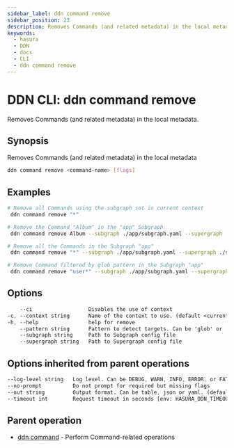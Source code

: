 ```yaml
---
sidebar_label: ddn command remove
sidebar_position: 23
description: Removes Commands (and related metadata) in the local metadata using the DDN CLI
keywords:
  - hasura
  - DDN
  - docs
  - CLI
  - ddn command remove
---
```


# DDN CLI: ddn command remove

Removes Commands (and related metadata) in the local metadata.

## Synopsis

Removes Commands (and related metadata) in the local metadata

```bash
ddn command remove <command-name> [flags]
```

## Examples

```bash
# Remove all Commands using the subgraph set in current context
 ddn command remove "*"

# Remove the Command "Album" in the "app" Subgraph
 ddn command remove Album --subgraph ./app/subgraph.yaml --supergraph ./supergraph.yaml

# Remove all the Commands in the Subgraph "app"
 ddn command remove "*" --subgraph ./app/subgraph.yaml --supergraph ./supergraph.yaml

# Remove Command filtered by glob pattern in the Subgraph "app"
 ddn command remove "user*" --subgraph ./app/subgraph.yaml --supergraph ./supergraph.yaml
```

## Options

```sass
    --ci                  Disables the use of context
-c, --context string      Name of the context to use. (default <current_context>)
-h, --help                help for remove
    --pattern string      Pattern to detect targets. Can be 'glob' or 'literal'. (default "glob")
    --subgraph string     Path to Subgraph config file
    --supergraph string   Path to Supergraph config file
```

## Options inherited from parent operations

```sass
--log-level string   Log level. Can be DEBUG, WARN, INFO, ERROR, or FATAL. (default "INFO")
--no-prompt          Do not prompt for required but missing flags
--out string         Output format. Can be table, json or yaml. (default "table")
--timeout int        Request timeout in seconds [env: HASURA_DDN_TIMEOUT] (default 100)
```

## Parent operation

- [ddn command](/reference/cli/commands/ddn_command) - Perform Command-related operations
